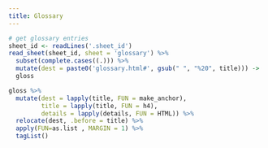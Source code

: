 ```yaml
--- 
title: Glossary
---
```


```r
# get glossary entries
sheet_id <- readLines('.sheet_id')
read_sheet(sheet_id, sheet = 'glossary') %>%
  subset(complete.cases((.))) %>%
  mutate(dest = paste0('glossary.html#', gsub(" ", "%20", title))) ->
  gloss

gloss %>%
  mutate(dest = lapply(title, FUN = make_anchor),
         title = lapply(title, FUN = h4), 
         details = lapply(details, FUN = HTML)) %>%
  relocate(dest, .before = title) %>%
  apply(FUN=as.list , MARGIN = 1) %>%
  tagList() 
```
